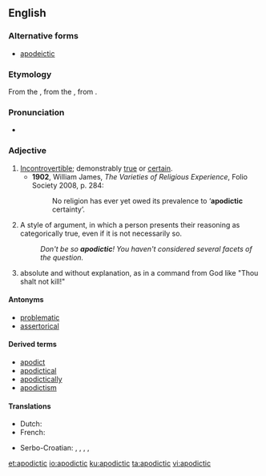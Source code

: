 ==English==

{{wikipedia}}

===Alternative forms===
* [[apodeictic]]

===Etymology===
From the {{etyl|la|en}} {{term|apodicticus|apodīcticus|proving clearly”, “demonstrative|lang=la}}, from the {{etyl|grc|en}} {{term|ἀποδεικτικός||tr=apodeiktikos|affording proof”, “demonstrative|lang=grc}}, from {{term|ἀποδείκνυμι||tr=apodeiknumi|I demonstrate|lang=grc}}.

===Pronunciation===
* {{a|UK}} {{IPA|/apəʊˈdɪktɪk/|/apəʊˈdaɪktɪk/}}

===Adjective===
{{en-adj}}

# [[incontrovertible|Incontrovertible]]; demonstrably [[true]] or [[certain]].
#* '''1902''', William James, ''The Varieties of Religious Experience'', Folio Society 2008, p. 284:
#*: No religion has ever yet owed its prevalence to ‘'''apodictic''' certainty’.
# A style of argument, in which a person presents their reasoning as categorically true, even if it is not necessarily so.
#: ''Don't be so '''apodictic'''! You haven't considered several facets of the question.''
# {{context|theology|Biblical studies}} absolute and without explanation, as in a command from God like "Thou shalt not kill!"

====Antonyms====
* [[problematic]]
* [[assertorical]]

====Derived terms====
* [[apodict]]
* [[apodictical]]
* [[apodictically]]
* [[apodictism]]

====Translations====
{{trans-top|incontrovertible}}
* Dutch: {{t-|nl|apodictisch}}
* French: {{t+|fr|apodictique}}
{{trans-mid}}
* Serbo-Croatian: {{t-|sh|nepobitno}}, {{t-|sh|apodiktičan}}, {{t-|sh|apodiktično}}, {{t-|sh|neporecivo}}, {{t-|sh|neoborivo}}
{{trans-bottom}}

[[et:apodictic]]
[[io:apodictic]]
[[ku:apodictic]]
[[ta:apodictic]]
[[vi:apodictic]]